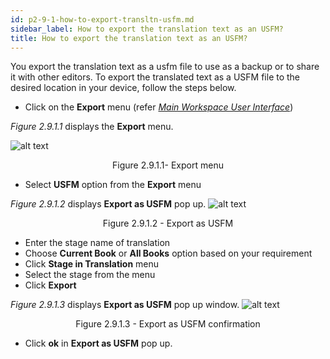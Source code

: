 ```yaml
---
id: p2-9-1-how-to-export-transltn-usfm.md
sidebar_label: How to export the translation text as an USFM?
title: How to export the translation text as an USFM?
---
```


You export the translation text as a usfm file to use as a backup or to share it with other editors. To export the translated text as a USFM file to the desired location in your device, follow the steps below.

-   Click on the **Export** menu (refer [_Main Workspace User Interface_](../../Part-1/Getting-Started/Autographa-Live-User-Interface-Overview/p1-2-2-main-wrkspace-ui.mdx))

_Figure 2.9.1.1_ displays the **Export** menu.

![alt text](../../../../static/AutographaLiveImages/Export-translation-text/export-menu-fig-2.9.1.1.jpg 'Export menu')

<div align='center' style={{ fontStyle: 'Italic' }}>
	Figure 2.9.1.1- Export menu
</div>

-   Select **USFM** option from the **Export** menu

_Figure 2.9.1.2_ displays **Export as USFM** pop up.
![alt text](../../../../static/AutographaLiveImages/Export-translation-text/export-usfm-fig-2.9.1.2.jpg 'Export as USFM')

<div align='center' style={{ fontStyle: 'Italic' }}>
	Figure 2.9.1.2 - Export as USFM
</div>

-   Enter the stage name of translation
-   Choose **Current Book** or **All Books** option based on your requirement
-   Click **Stage in Translation** menu
-   Select the stage from the menu
-   Click **Export**

_Figure 2.9.1.3_ displays **Export as USFM** pop up window.
![alt text](../../../../static/AutographaLiveImages/Export-translation-text/export-usfm-confirmation-fig-2.9.1.3.jpg 'Export as USFM')

<div align='center' style={{ fontStyle: 'Italic' }}>
	Figure 2.9.1.3 - Export as USFM confirmation
</div>

-   Click **ok** in **Export as USFM** pop up.
